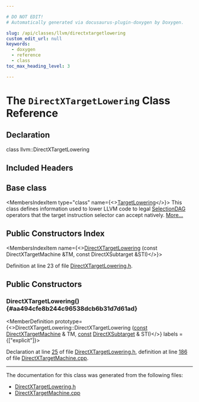 ```yaml
---

# DO NOT EDIT!
# Automatically generated via docusaurus-plugin-doxygen by Doxygen.

slug: /api/classes/llvm/directxtargetlowering
custom_edit_url: null
keywords:
  - doxygen
  - reference
  - class
toc_max_heading_level: 3

---
```





# The `DirectXTargetLowering` Class Reference

<DoxygenPage pluginConfig={pluginConfig}>



## Declaration

<CodeBlock>class llvm::DirectXTargetLowering</CodeBlock>

## Included Headers

<IncludesList>
<IncludesListItem
  filePath="Target/DirectX/DirectXTargetLowering.h"
  permalink="/docs/api/files/lib/lib/target/lib/target/directx/directxtargetlowering-h"
  isLocal="true" />
</IncludesList>

## Base class

<MembersIndex>

<MembersIndexItem
  type="class"
  name={<><a href="/docs/api/classes/llvm/targetlowering">TargetLowering</a></>}>
This class defines information used to lower LLVM code to legal <a href="/docs/api/classes/llvm/selectiondag">SelectionDAG</a> operators that the target instruction selector can accept natively. <a href="/docs/api/classes/llvm/targetlowering/#details">More...</a>
</MembersIndexItem>

</MembersIndex>

## Public Constructors Index

<MembersIndex>

<MembersIndexItem
  name={<><a href="#aa494cfe8b244c96538dcb6b31d7d61ad">DirectXTargetLowering</a> (const DirectXTargetMachine &amp;TM, const DirectXSubtarget &amp;STI)</>}>
</MembersIndexItem>

</MembersIndex>


Definition at line 23 of file <a href="/docs/api/files/lib/lib/target/lib/target/directx/directxtargetlowering-h">DirectXTargetLowering.h</a>.

<SectionDefinition>

## Public Constructors

### DirectXTargetLowering() {#aa494cfe8b244c96538dcb6b31d7d61ad}

<MemberDefinition
  prototype={<>DirectXTargetLowering::DirectXTargetLowering (<a href="/docs/api/files/lib/lib/target/lib/target/aarch64/aarch64promoteconstant-cpp/#a90f8350fecae261c25be85d38b451bff">const</a> <a href="/docs/api/classes/llvm/directxtargetmachine">DirectXTargetMachine</a> &amp; TM, <a href="/docs/api/files/lib/lib/target/lib/target/aarch64/aarch64promoteconstant-cpp/#a90f8350fecae261c25be85d38b451bff">const</a> <a href="/docs/api/classes/llvm/directxsubtarget">DirectXSubtarget</a> &amp; STI)</>}
  labels = {["explicit"]}>

Declaration at line <a href="/docs/api/files/lib/lib/target/lib/target/directx/directxtargetlowering-h/#l00025">25</a> of file <a href="/docs/api/files/lib/lib/target/lib/target/directx/directxtargetlowering-h">DirectXTargetLowering.h</a>, definition at line <a href="/docs/api/files/lib/lib/target/lib/target/directx/directxtargetmachine-cpp/#l00186">186</a> of file <a href="/docs/api/files/lib/lib/target/lib/target/directx/directxtargetmachine-cpp">DirectXTargetMachine.cpp</a>.
</MemberDefinition>

</SectionDefinition>

<hr/>

The documentation for this class was generated from the following files:

<ul>
<li><a href="/docs/api/files/lib/lib/target/lib/target/directx/directxtargetlowering-h">DirectXTargetLowering.h</a></li>
<li><a href="/docs/api/files/lib/lib/target/lib/target/directx/directxtargetmachine-cpp">DirectXTargetMachine.cpp</a></li>
</ul>

</DoxygenPage>

